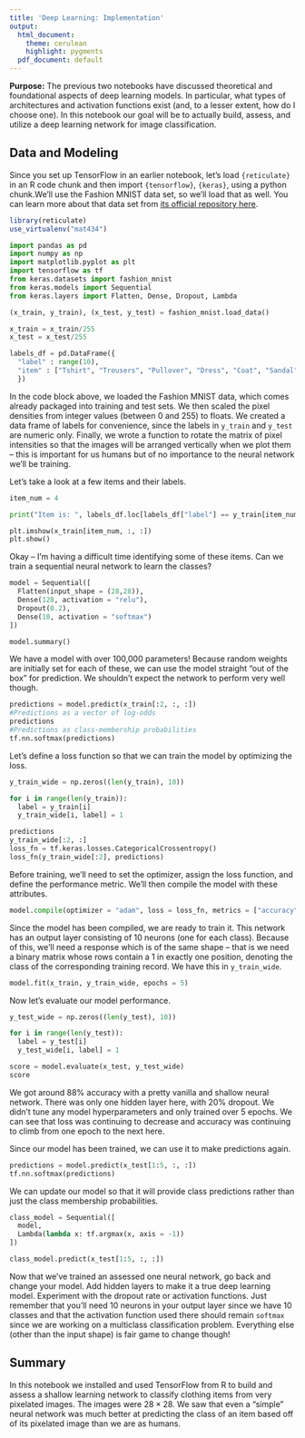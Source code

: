 ```yaml
---
title: 'Deep Learning: Implementation'
output:
  html_document:
    theme: cerulean
    highlight: pygments
  pdf_document: default
---
```


**Purpose:** The previous two notebooks have discussed theoretical and foundational aspects of deep learning models. In particular, what types of architectures and activation functions exist (and, to a lesser extent, how do I choose one). In this notebook our goal will be to actually build, assess, and utilize a deep learning network for image classification.

## Data and Modeling

Since you set up TensorFlow in an earlier notebook, let's load `{reticulate}` in an R code chunk and then import `{tensorflow}`, `{keras}`, using a python chunk.We'll use the Fashion MNIST data set, so we'll load that as well. You can learn more about that data set from [its official repository here](https://github.com/zalandoresearch/fashion-mnist).

```r
library(reticulate)
use_virtualenv("mat434")
```

```python
import pandas as pd
import numpy as np
import matplotlib.pyplot as plt
import tensorflow as tf
from keras.datasets import fashion_mnist
from keras.models import Sequential
from keras.layers import Flatten, Dense, Dropout, Lambda

(x_train, y_train), (x_test, y_test) = fashion_mnist.load_data()

x_train = x_train/255
x_test = x_test/255

labels_df = pd.DataFrame({
  "label" : range(10),
  "item" : ["Tshirt", "Trousers", "Pullover", "Dress", "Coat", "Sandal", "Shirt", "Sneaker", "Bag", "AnkleBoot"]
  })
```

In the code block above, we loaded the Fashion MNIST data, which comes already packaged into training and test sets. We then scaled the pixel densities from integer values (between 0 and 255) to floats. We created a data frame of labels for convenience, since the labels in `y_train` and `y_test` are numeric only. Finally, we wrote a function to rotate the matrix of pixel intensities so that the images will be arranged vertically when we plot them -- this is important for us humans but of no importance to the neural network we'll be training. 

Let's take a look at a few items and their labels.

```python
item_num = 4

print("Item is: ", labels_df.loc[labels_df["label"] == y_train[item_num], "item"])

plt.imshow(x_train[item_num, :, :])
plt.show()
```

Okay -- I'm having a difficult time identifying some of these items. Can we train a sequential neural network to learn the classes?

```python
model = Sequential([
  Flatten(input_shape = (28,28)),
  Dense(128, activation = "relu"),
  Dropout(0.2),
  Dense(10, activation = "softmax")
])

model.summary()
```

We have a model with over 100,000 parameters! Because random weights are initially set for each of these, we can use the model straight "out of the box" for prediction. We shouldn't expect the network to perform very well though.

```python
predictions = model.predict(x_train[:2, :, :])
#Predictions as a vector of log-odds
predictions
#Predictions as class-membership probabilities
tf.nn.softmax(predictions)
```

Let's define a loss function so that we can train the model by optimizing the loss.

```python
y_train_wide = np.zeros((len(y_train), 10))

for i in range(len(y_train)):
  label = y_train[i]
  y_train_wide[i, label] = 1

predictions
y_train_wide[:2, :]
loss_fn = tf.keras.losses.CategoricalCrossentropy()
loss_fn(y_train_wide[:2], predictions)
```

Before training, we'll need to set the optimizer, assign the loss function, and define the performance metric. We'll then compile the model with these attributes.

```python
model.compile(optimizer = "adam", loss = loss_fn, metrics = ["accuracy"])
```

Since the model has been compiled, we are ready to train it. This network has an output layer consisting of 10 neurons (one for each class). Because of this, we'll need a response which is of the same shape -- that is we need a binary matrix whose rows contain a 1 in exactly one position, denoting the class of the corresponding training record. We have this in `y_train_wide`.

```python
model.fit(x_train, y_train_wide, epochs = 5)
```

Now let's evaluate our model performance.

```python
y_test_wide = np.zeros((len(y_test), 10))

for i in range(len(y_test)):
  label = y_test[i]
  y_test_wide[i, label] = 1

score = model.evaluate(x_test, y_test_wide)
score
```

We got around 88% accuracy with a pretty vanilla and shallow neural network. There was only one hidden layer here, with 20% dropout. We didn't tune any model hyperparameters and only trained over 5 epochs. We can see that loss was continuing to decrease and accuracy was continuing to climb from one epoch to the next here.

Since our model has been trained, we can use it to make predictions again.

```python
predictions = model.predict(x_test[1:5, :, :])
tf.nn.softmax(predictions)
```

We can update our model so that it will provide class predictions rather than just the class membership probabilities.

```python
class_model = Sequential([
  model,
  Lambda(lambda x: tf.argmax(x, axis = -1))
])

class_model.predict(x_test[1:5, :, :])
```

Now that we've trained an assessed one neural network, go back and change your model. Add hidden layers to make it a true deep learning model. Experiment with the dropout rate or activation functions. Just remember that you'll need 10 neurons in your output layer since we have 10 classes and that the activation function used there should remain `softmax` since we are working on a multiclass classification problem. Everything else (other than the input shape) is fair game to change though!

## Summary

In this notebook we installed and used TensorFlow from R to build and assess a shallow learning network to classify clothing items from very pixelated images. The images were $28\times 28$. We saw that even a "simple" neural network was much better at predicting the class of an item based off of its pixelated image than we are as humans.